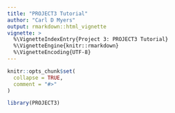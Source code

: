 ```yaml
---
title: "PROJECT3 Tutorial"
author: "Carl D Myers"
output: rmarkdown::html_vignette
vignette: >
  %\VignetteIndexEntry{Project 3: PROJECT3 Tutorial}
  %\VignetteEngine{knitr::rmarkdown}
  %\VignetteEncoding{UTF-8}
---
```


```r
knitr::opts_chunk$set(
  collapse = TRUE,
  comment = "#>"
)
```

```r
library(PROJECT3)
```

